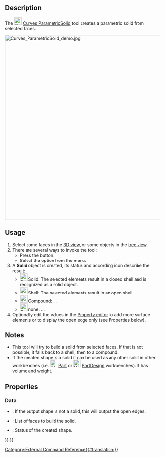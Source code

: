 <languages/>

{{Docnav
|[[Curves_ExtractSubshape|ExtractSubshape]]
|[[Curves_PasteSVG|PasteSVG]]
|[[Curves_Workbench|Curves]]
|IconL=Curves_ExtractSubshape.svg
|IconR=Curves_PasteSVG.svg
|IconC=Curves_workbench_icon.svg
}}

{{GuiCommand
|Name=Curves ParametricSolid
|MenuLocation=Misc. → Parametric solid
|Workbenches=[[Curves_Workbench|Curves]]
}}

==Description==

The [[Image:Curves_ParametricSolid.svg|24px]] [[Curves_ParametricSolid|Curves ParametricSolid]] tool creates a parametric solid from selected faces.

[[File:Curves_ParametricSolid_demo.jpg|600px]]
{{Caption|A wing shape comprised of 4 faces before (left) and a single solid after the application of this tool (right)}}

==Usage==

# Select some faces in the [[3D_view|3D view]], or some objects in the [[Tree_view|tree view]].
# There are several ways to invoke the tool: 
#* Press the {{Button|[[Image:Curves_ParametricSolid.svg|16px]] [[Curves_ParametricSolid|Parametric solid]]}} button.
#* Select the {{MenuCommand|Misc. → [[Image:Curves_ParametricSolid.svg|16px]] Parametric solid}} option from the menu.
# A '''Solid''' object is created, its status and according icon describe the result:
#* [[Image:Curves_ParametricSolidStatus01.svg|24px]] Solid: The selected elements result in a closed shell and is recognized as a solid object.
#* [[Image:Curves_ParametricSolidStatus02.svg|24px]] Shell: The selected elements result in an open shell.
#* [[Image:Curves_ParametricSolidStatus03.svg|24px]] Compound: ...
#* [[Image:Curves_ParametricSolidStatus04.svg|24px]] none: ...
# Optionally edit the values in the [[Property_editor|Property editor]] to add more surface elements or to display the open edge only (see Properties below).

==Notes==

* This tool will try to build a solid from selected faces. If that is not possible, it falls back to a shell, then to a compound.
* If the created shape is a solid it can be used as any other solid in other workbenches (i.e. [[Image:Workbench_Part.svg|24px]] [[Part_Workbench|Part]] or [[Image:Workbench_PartDesign.svg|24px]] [[PartDesign_Workbench|PartDesign]] workbenches). It has volume and weight.

==Properties==

===Data===

{{TitleProperty|Debug}}

* {{PropertyData|ShowOpenEdges|Bool}}: If the output shape is not a solid, this will output the open edges.

{{TitleProperty|Solid}}

* {{PropertyData|Faces|LinkSubList}}: List of faces to build the solid.
* {{PropertyData|ShapeStatus|String|ReadOnly}}: Status of the created shape.


{{Docnav
|[[Curves_ExtractSubshape|ExtractSubshape]]
|[[Curves_PasteSVG|PasteSVG]]
|[[Curves_Workbench|Curves]]
|IconL=Curves_ExtractSubshape.svg
|IconR=Curves_PasteSVG.svg
|IconC=Curves_workbench_icon.svg
}}

{{Curves Tools navi{{#translation:}}}}
{{Userdocnavi{{#translation:}}}}
[[Category:External Command Reference{{#translation:}}]]